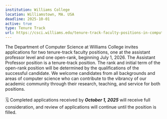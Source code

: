 ```yaml
---
institution: Williams College
location: Williamstown, MA. USA
deadline: 2025-10-01
active: true
type: Tenure Track
url: https://csci.williams.edu/tenure-track-faculty-positions-in-computer-science/
---
```


The Department of Computer Science at Williams College invites applications for two tenure-track faculty positions, one at the assistant professor level and one open-rank, beginning July 1, 2026. The Assistant Professor position is a tenure-track position. The rank and initial term of the open-rank position will be determined by the qualifications of the successful candidate. We welcome candidates from all backgrounds and areas of computer science who can contribute to the vibrancy of our academic community through their research, teaching, and service for both positions.
<br> <br>
🗓️ Completed applications received by ***October 1, 2025*** will receive full consideration, and review of applications will continue until the position is filled.
